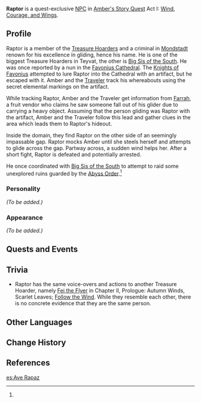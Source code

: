 {{Meta
<!-- Remove this template after adding the missing info -->
|missing_NPC_profile  = yes
}}
{{About|the quest-exclusive NPC|the quest enemy|Treasure Hoarders: Raptor}}
{{Character Infobox
|image            = Enemy Treasure Hoarder Marksman 3 Icon.png
|region           = Mondstadt
|affiliation      = Treasure Hoarders
|title            = Flying Thief On The Horizon
|title2           = Raptor of the North<ref name="Involuntary Sacrifice">{{Ref/Quest|Involuntary Sacrifice}}</ref>
|type             = Quest NPC
}}
'''Raptor''' is a quest-exclusive [[NPC]] in [[Lepus Chapter|Amber's Story Quest]] Act I: [[Wind, Courage, and Wings]].

==Profile==
<!-- detailed story/lore information goes here -->
Raptor is a member of the [[Treasure Hoarders]] and a criminal in [[Mondstadt]] renown for his excellence in gliding, hence his name. He is one of the biggest Treasure Hoarders in Teyvat, the other is [[Yan'er|Big Sis of the South]]. He was once reported by a nun in the [[Favonius Cathedral]]. The [[Knights of Favonius]] attempted to lure Raptor into the Cathedral with an artifact, but he escaped with it. Amber and the [[Traveler]] track his whereabouts using the secret elemental markings on the artifact.

While tracking Raptor, Amber and the Traveler get information from [[Farrah]], a fruit vendor who claims he saw someone fall out of his glider due to carrying a heavy object. Assuming that the person gliding was Raptor with the artifact, Amber and the Traveler follow this lead and gather clues in the area which leads them to Raptor's hideout.

Inside the domain, they find Raptor on the other side of an seemingly impassable gap. Raptor mocks Amber until she steels herself and attempts to glide across the gap. Partway across, a sudden wind helps her. After a short fight, Raptor is defeated and potentially arrested.

He once coordinated with [[Yan'er|Big Sis of the South]] to attempt to  raid some unexplored ruins guarded by the [[Abyss Order]].<ref name="Involuntary Sacrifice"/>

===Personality===
''(To be added.)''

===Appearance===
''(To be added.)''

==Quests and Events==
{{Quests and Events}}

==Trivia==
* Raptor has the same voice-overs and actions to another Treasure Hoarder, namely [[Fei the Flyer]] in Chapter II, Prologue: Autumn Winds, Scarlet Leaves; [[Follow the Wind]]. While they resemble each other, there is no concrete evidence that they are the same person.

==Other Languages==
{{Other Languages
|default_hidden = 1
|en      = Raptor
|zhs     = 「怪鸟」
|zhs_rm  = "Guàiniǎo"
|zht     = 「怪鳥」
|zht_rm  = "Guàiniǎo"
|ja      = 「怪鳥」
|ja_rm   = "Kechou"
|ko      = 「괴조」
|ko_rm   = "Goejo"
|es      = Ave Rapaz
|fr      = Rapace
|ru      = Птеродактиль
|th      = Raptor
|vi      = [{{tt|Quái Điểu|怪鸟}}]
|de      = Komischer Vogel
|id      = Raptor
|pt      = Raptor
|tr      = Avcı
|it      = Raptor
}}

==Change History==
{{Change History|1.0}}

==References==
{{Reflist}}

[[es:Ave Rapaz]]